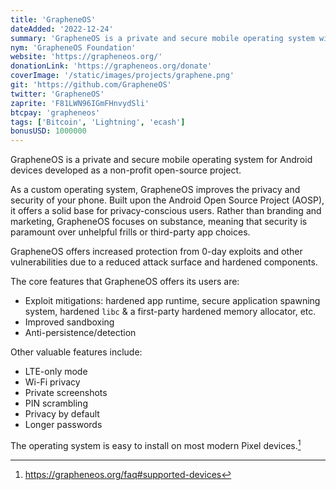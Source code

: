 ```yaml
---
title: 'GrapheneOS'
dateAdded: '2022-12-24'
summary: 'GrapheneOS is a private and secure mobile operating system with great functionality and usability. It has near full Android app compatibility via our sandboxed Google Play compatibility layer.'
nym: 'GrapheneOS Foundation'
website: 'https://grapheneos.org/'
donationLink: 'https://grapheneos.org/donate'
coverImage: '/static/images/projects/graphene.png'
git: 'https://github.com/GrapheneOS'
twitter: 'GrapheneOS'
zaprite: 'F81LWN96IGmFHnvydSli'
btcpay: 'grapheneos'
tags: ['Bitcoin', 'Lightning', 'ecash']
bonusUSD: 1000000
---
```


GrapheneOS is a private and secure mobile operating system for Android devices
developed as a non-profit open-source project.

As a custom operating system, GrapheneOS improves the privacy and security of
your phone. Built upon the Android Open Source Project (AOSP), it offers a solid
base for privacy-conscious users. Rather than branding and marketing, GrapheneOS
focuses on substance, meaning that security is paramount over unhelpful frills
or third-party app choices.

GrapheneOS offers increased protection from 0-day exploits and other
vulnerabilities due to a reduced attack surface and hardened components.

The core features that GrapheneOS offers its users are:

- Exploit mitigations: hardened app runtime, secure application spawning system, hardened `libc` & a first-party hardened memory allocator, etc.
- Improved sandboxing
- Anti-persistence/detection

Other valuable features include:

- LTE-only mode
- Wi-Fi privacy
- Private screenshots
- PIN scrambling
- Privacy by default
- Longer passwords

The operating system is easy to install on most modern Pixel devices.[^fn-supported-devices]

[^fn-supported-devices]: https://grapheneos.org/faq#supported-devices

